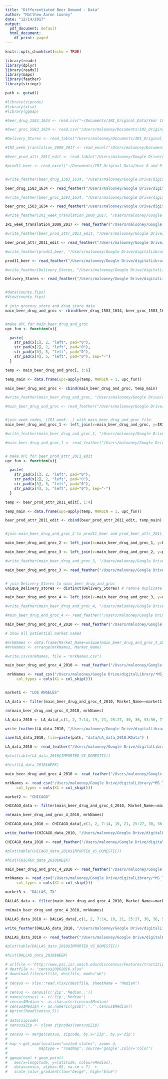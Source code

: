 ```yaml
---
title: "Differentiated Beer Demand - Data"
author: "Matthew Aaron Looney"
date: "12/14/2017"
output:
  pdf_document: default
  html_document:
    df_print: paged
---
```


```r
knitr::opts_chunk$set(echo = TRUE)

library(readr)
library(dplyr)
library(readxl)
library(maps)
library(feather)
library(stringr)

path <- getwd()

#library(zipcode)
#library(xlsx)
#library(ggmap)

```

```r

#beer_drug_1583_1634 <- read.csv("~/Documents/IRI_Original_Data/Year 10 and 11 DVD/Year10/beer/beer_drug_1583_1634", sep="")

#beer_groc_1583_1634 <- read.csv("/Users/malooney/Documents/IRI_Original_Data/Year 10 and 11 DVD/Year10/beer/beer_groc_1583_1634", sep="")

#Delivery_Stores <- read_table("/Users/malooney/Documents/IRI_Original_Data/Year 10 and 11 DVD/Year10/beer/Delivery_Stores")

#IRI_week_translation_2008_2017 <- read_excel("/Users/malooney/Documents/IRI_Original_Data/Year 10 and 11 DVD/Year10/beer/IRI week translation_2008_2017.xls", col_types = c("numeric", "date", "date", "skip", "skip", "skip"))

#beer_prod_attr_2011_edit <- read_table("/Users/malooney/Google Drive/digitalLibrary/*MS_Thesis/MS_Thesis/data/beer_prod_attr_2011_edit")

#prod11_beer <- read_excel("~/Documents/IRI_Original_Data/Year 8 and 9 DVD/parsed stub files 2008-2011/prod11_beer.xlsx")


#write_feather(beer_drug_1583_1634, "/Users/malooney/Google Drive/digitalLibrary/*MS_Thesis/MS_Thesis/data/beer_drug_1583_1634_feather")

beer_drug_1583_1634 <- read_feather("/Users/malooney/Google Drive/digitalLibrary/*MS_Thesis/MS_Thesis/data/beer_drug_1583_1634_feather")

#write_feather(beer_groc_1583_1634, "/Users/malooney/Google Drive/digitalLibrary/*MS_Thesis/MS_Thesis/data/beer_groc_1583_1634_feather")

beer_groc_1583_1634 <- read_feather("/Users/malooney/Google Drive/digitalLibrary/*MS_Thesis/MS_Thesis/data/beer_groc_1583_1634_feather")

#write_feather(IRI_week_translation_2008_2017, "/Users/malooney/Google Drive/digitalLibrary/*MS_Thesis/MS_Thesis/data/IRI_week_translation_2008_2017_feather")

IRI_week_translation_2008_2017 <- read_feather("/Users/malooney/Google Drive/digitalLibrary/*MS_Thesis/MS_Thesis/data/IRI_week_translation_2008_2017_feather")

#write_feather(beer_prod_attr_2011_edit, "/Users/malooney/Google Drive/digitalLibrary/*MS_Thesis/MS_Thesis/data/beer_prod_attr_2011_edit_feather")

beer_prod_attr_2011_edit <- read_feather("/Users/malooney/Google Drive/digitalLibrary/*MS_Thesis/MS_Thesis/data/beer_prod_attr_2011_edit_feather")

#write_feather(prod11_beer, "/Users/malooney/Google Drive/digitalLibrary/*MS_Thesis/MS_Thesis/data/prod11_beer_feather")

prod11_beer <- read_feather("/Users/malooney/Google Drive/digitalLibrary/*MS_Thesis/MS_Thesis/data/prod11_beer_feather")

#write_feather(Delivery_Stores, "/Users/malooney/Google Drive/digitalLibrary/*MS_Thesis/MS_Thesis/data/Delivery_Stores_feather")

Delivery_Stores <- read_feather("/Users/malooney/Google Drive/digitalLibrary/*MS_Thesis/MS_Thesis/data/Delivery_Stores_feather")


#data(county.fips)
#View(county.fips)

```

```r

# join grocery store and drug store data
main_beer_drug_and_groc <- rbind(beer_drug_1583_1634, beer_groc_1583_1634)


#make UPC for main_beer_drug_and_groc
upc_fun <- function(x){

  paste(
    str_pad(x[1], 2, "left", pad="0"),
    str_pad(x[2], 2, "left", pad="0"),
    str_pad(x[3], 5, "left", pad="0"),
    str_pad(x[4], 5, "left", pad="0"), sep="-")
  }

temp <- main_beer_drug_and_groc[, 3:6]

temp_main <- data.frame(upc=apply(temp, MARGIN = 1, upc_fun))

main_beer_drug_and_groc <- cbind(main_beer_drug_and_groc, temp_main)

#write_feather(main_beer_drug_and_groc, "/Users/malooney/Google Drive/digitalLibrary/*MS_Thesis/MS_Thesis/data/main_beer_drug_and_groc_feather")

#main_beer_drug_and_groc <- read_feather("/Users/malooney/Google Drive/digitalLibrary/*MS_Thesis/MS_Thesis/data/main_beer_drug_and_groc_feather")


#join week codes, (IRI_week...) with main_beer_drug_and_groc file.
main_beer_drug_and_groc_1 <- left_join(x=main_beer_drug_and_groc, y=IRI_week_translation_2008_2017, by=c("WEEK" = "IRI Week"))

#write_feather(main_beer_drug_and_groc_1, "/Users/malooney/Google Drive/digitalLibrary/*MS_Thesis/MS_Thesis/data/main_beer_drug_and_groc_1_feather")

#main_beer_drug_and_groc_1 <- read_feather("/Users/malooney/Google Drive/digitalLibrary/*MS_Thesis/MS_Thesis/data/main_beer_drug_and_groc_1_feather")


# make UPC for beer_prod_attr_2011_edit
upc_fun <- function(x){

  paste(
    str_pad(x[1], 2, "left", pad="0"),
    str_pad(x[2], 2, "left", pad="0"),
    str_pad(x[3], 5, "left", pad="0"),
    str_pad(x[4], 5, "left", pad="0"), sep="-")
  }

temp <- beer_prod_attr_2011_edit[, 1:4]

temp_main <- data.frame(upc=apply(temp, MARGIN = 1, upc_fun))

beer_prod_attr_2011_edit <- cbind(beer_prod_attr_2011_edit, temp_main)


#join main_beer_drug_and_groc_2 to prod11_beer and prod_beer_attr_2011_edit

main_beer_drug_and_groc_2 <- left_join(x=main_beer_drug_and_groc_1, y=beer_prod_attr_2011_edit, by=c("upc" = "upc"))

main_beer_drug_and_groc_3 <- left_join(x=main_beer_drug_and_groc_2, y=prod11_beer, by=c("upc" = "UPC"))

#write_feather(main_beer_drug_and_groc_3, "/Users/malooney/Google Drive/digitalLibrary/*MS_Thesis/MS_Thesis/data/main_beer_drug_and_groc_3_feather")

main_beer_drug_and_groc_3 <- read_feather("/Users/malooney/Google Drive/digitalLibrary/*MS_Thesis/MS_Thesis/data/main_beer_drug_and_groc_3_feather")


# join Delivery_Stores to main_beer_drug_and_groc
unique_Delivery_stores <- distinct(Delivery_Stores) # remove duplicate IRI_Key numbers

main_beer_drug_and_groc_4 <- left_join(x=main_beer_drug_and_groc_3, y=unique_Delivery_stores, by="IRI_KEY")

#write_feather(main_beer_drug_and_groc_4, "/Users/malooney/Google Drive/digitalLibrary/*MS_Thesis/MS_Thesis/data/main_beer_drug_and_groc_4_feather")

#main_beer_drug_and_groc_4 <- read_feather("/Users/malooney/Google Drive/digitalLibrary/*MS_Thesis/MS_Thesis/data/main_beer_drug_and_groc_4_feather")

main_beer_drug_and_groc_4_2010 <- read_feather("/Users/malooney/Google Drive/digitalLibrary/*MS_Thesis/MS_Thesis/data/main_beer_drug_and_groc_4_feather")

# Show all potiential market names

#mrkNames <- data.frame(Market_Name=unique(main_beer_drug_and_groc_4_2010$Market_Name))
#mrkNames <- arrange(mrkNames, Market_Name)

#write.csv(mrkNames, file = "mrkNames.csv")

```

```r

main_beer_drug_and_groc_4_2010 <- read_feather("/Users/malooney/Google Drive/digitalLibrary/*MS_Thesis/MS_Thesis/data/main_beer_drug_and_groc_4_feather")

 mrkNames <- read_csv("/Users/malooney/Google Drive/digitalLibrary/*MS_Thesis/MS_Thesis/scripts_and_functions/mrkNames.csv", 
     col_types = cols(X1 = col_skip()))


market1 <- "LOS ANGELES"

LA_data <- filter(main_beer_drug_and_groc_4_2010, Market_Name==market1)

rm(main_beer_drug_and_groc_4_2010, mrkNames)

LA_data_2010 <- LA_data[,c(1, 2, 7:14, 19, 21, 25:27, 30, 36, 53:56, 71:76)]

write_feather(LA_data_2010, "/Users/malooney/Google Drive/digitalLibrary/*MS_Thesis/MS_Thesis/data/LA_data_2010_feather")

save(LA_data_2010, file=paste(path, "data/LA_data_2010.RData") )

LA_data_2010 <- read_feather("/Users/malooney/Google Drive/digitalLibrary/*MS_Thesis/MS_Thesis/data/LA_data_2010_feather")

#plot(table(LA_data_2010$IMPORTED_VS_DOMESTIC))

#hist(LA_data_2010$WEEK)
```

```r

main_beer_drug_and_groc_4_2010 <- read_feather("/Users/malooney/Google Drive/digitalLibrary/*MS_Thesis/MS_Thesis/data/main_beer_drug_and_groc_4_feather")

mrkNames <- read_csv("/Users/malooney/Google Drive/digitalLibrary/*MS_Thesis/MS_Thesis/scripts_and_functions/mrkNames.csv", 
     col_types = cols(X1 = col_skip()))

market2 <- "CHICAGO"

CHICAGO_data <- filter(main_beer_drug_and_groc_4_2010, Market_Name==market2)

rm(main_beer_drug_and_groc_4_2010, mrkNames)

CHICAGO_data_2010 <- CHICAGO_data[,c(1, 2, 7:14, 19, 21, 25:27, 30, 36, 53:56, 71:76)]

write_feather(CHICAGO_data_2010, "/Users/malooney/Google Drive/digitalLibrary/*MS_Thesis/MS_Thesis/data/CHICAGO_data_2010_feather")

CHICAGO_data_2010 <- read_feather("/Users/malooney/Google Drive/digitalLibrary/*MS_Thesis/MS_Thesis/data/CHICAGO_data_2010_feather")

#plot(table(CHICAGO_data_2010$IMPORTED_VS_DOMESTIC))

#hist(CHICAGO_data_2010$WEEK)


```

```r

main_beer_drug_and_groc_4_2010 <- read_feather("/Users/malooney/Google Drive/digitalLibrary/*MS_Thesis/MS_Thesis/data/main_beer_drug_and_groc_4_feather")

mrkNames <- read_csv("/Users/malooney/Google Drive/digitalLibrary/*MS_Thesis/MS_Thesis/scripts_and_functions/mrkNames.csv", 
     col_types = cols(X1 = col_skip()))

market3 <- "DALLAS, TX"

DALLAS_data <- filter(main_beer_drug_and_groc_4_2010, Market_Name==market3)

rm(main_beer_drug_and_groc_4_2010, mrkNames)

DALLAS_data_2010 <- DALLAS_data[,c(1, 2, 7:14, 19, 21, 25:27, 30, 36, 53:56, 71:76)]

write_feather(DALLAS_data_2010, "/Users/malooney/Google Drive/digitalLibrary/*MS_Thesis/MS_Thesis/data/DALLAS_data_2010_feather")

DALLAS_data_2010 <- read_feather("/Users/malooney/Google Drive/digitalLibrary/*MS_Thesis/MS_Thesis/data/DALLAS_data_2010_feather")

#plot(table(DALLAS_data_2010$IMPORTED_VS_DOMESTIC))

#hist(DALLAS_data_2010$WEEK)


```














```r
   
# urlfile <-'http://www.psc.isr.umich.edu/dis/census/Features/tract2zip/MedianZIP-3.xlsx'
# destfile <- "census20062010.xlsx"
# download.file(urlfile, destfile, mode="wb")
# 
# census <- xlsx::read.xlsx2(destfile, sheetName = "Median")
# 
# census <- census[c('Zip','Median..')]
# names(census) <- c('Zip','Median')
# census$Median <- as.character(census$Median)
# census$Median <- as.numeric(gsub(',','',census$Median))
# #print(head(census,5))
# 
# data(zipcode)
# census$Zip <- clean.zipcodes(census$Zip)
# 
# census <- merge(census, zipcode, by.x='Zip', by.y='zip')
# 
# map <-get_map(location="united states", zoom= 4,
#              maptype = "roadmap", source='google',color='color')
# 
# ggmap(map) + geom_point(
#   aes(x=longitude, y=latitude, colour=Median),
#   data=census, alpha=.05, na.rm = T)  +
#   scale_color_gradient(low="beige", high="blue")
   
```

